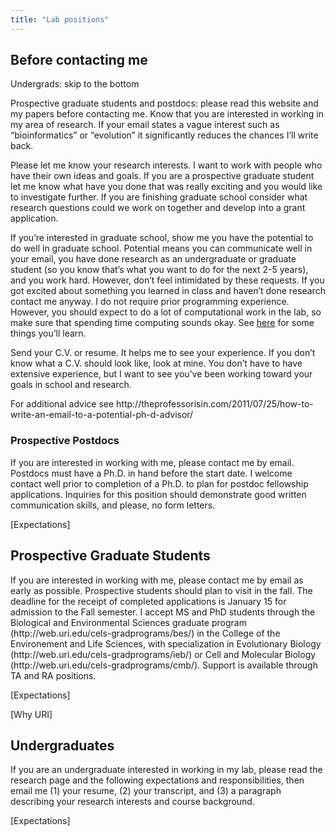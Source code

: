 ```yaml
---
title: "Lab positions"
---
```


## Before contacting me

Undergrads: skip to the bottom

Prospective graduate students and postdocs: please read this website and my papers before contacting me. Know that you are interested in working in my area of research. If your email states a vague interest such as "bioinformatics" or "evolution" it significantly reduces the chances I’ll write back.

Please let me know your research interests. I want to work with people who have their own ideas and goals. If you are a prospective graduate student let me know what have you done that was really exciting and you would like to investigate further. If you are finishing graduate school consider what research questions could we work on together and develop into a grant application.

If you're interested in graduate school, show me you have the potential to do well in graduate school. Potential means you can communicate well in your email, you have done research as an undergraduate or graduate student (so you know that’s what you want to do for the next 2-5 years), and you work hard. However, don't feel intimidated by these requests. If you got excited about something you learned in class and haven't done research contact me anyway. I do not require prior programming experience. However, you should expect to do a lot of computational work in the lab, so make sure that spending time computing sounds okay. See [here](https://sukumaranlab.org/resources/computational-skills/#a-modern-robust-object-oriented-and-scaleable-scripting-language-python) for some things you'll learn.

Send your C.V. or resume. It helps me to see your experience. If you don’t know what a C.V. should look like, look at mine. You don’t have to have extensive experience, but I want to see you’ve been working toward your goals in school and research.

For additional advice see http://theprofessorisin.com/2011/07/25/how-to-write-an-email-to-a-potential-ph-d-advisor/

### Prospective Postdocs
If you are interested in working with me, please contact me by email. Postdocs must have a Ph.D. in hand before the start date. I welcome contact well prior to completion of a Ph.D. to plan for postdoc fellowship applications. Inquiries for this position should demonstrate good written communication skills, and please, no form letters.

[Expectations]

## Prospective Graduate Students
If you are interested in working with me, please contact me by email as early as possible. Prospective students should plan to visit in the fall. The deadline for the receipt of completed applications is January 15 for admission to the Fall semester. I accept MS and PhD students through the Biological and Environmental Sciences graduate program (http://web.uri.edu/cels-gradprograms/bes/) in the College of the Environement and Life Sciences, with specialization in Evolutionary Biology (http://web.uri.edu/cels-gradprograms/ieb/) or Cell and Molecular Biology (http://web.uri.edu/cels-gradprograms/cmb/). Support is available through TA and RA positions.

[Expectations]

[Why URI]

## Undergraduates
If you are an undergraduate interested in working in my lab, please read the research page and the following expectations and responsibilities, then email me (1) your resume, (2) your transcript, and (3) a paragraph describing your research interests and course background.

[Expectations]